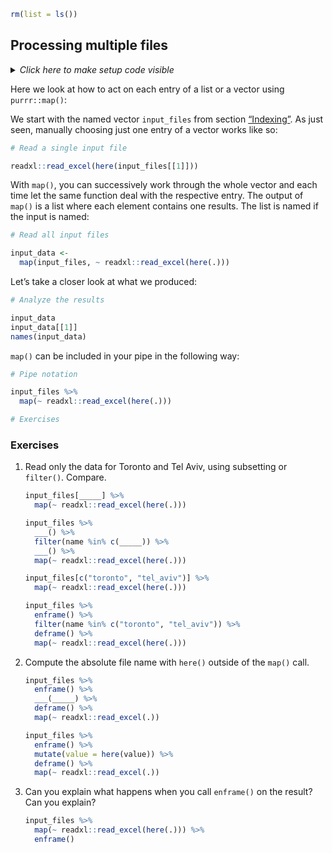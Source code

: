 ```r
rm(list = ls())
```


## Processing multiple files {#map}

<details><summary>*Click here to make setup code visible*</summary>
```r
### Processing multiple files

```
```r
library(tidyverse)
library(here)

dict <- readxl::read_excel(here("data/cities.xlsx"))

input_files <-
  dict %>%
  select(city_code, weather_filename) %>%
  deframe()
```
</details>

Here we look at how to act on each entry of a list or a vector using `purrr::map()`:

We start with the named vector `input_files` from section ["Indexing"](#indexing).
As just seen, manually choosing just one entry of a vector works like so:

```r
# Read a single input file
```
```r
readxl::read_excel(here(input_files[[1]]))
```

With `map()`, you can successively work through the whole vector and each time let the same function deal with the respective entry.
The output of `map()` is a list where each element contains one results.
The list is named if the input is named:

```r
# Read all input files
```
```r
input_data <-
  map(input_files, ~ readxl::read_excel(here(.)))
```

Let's take a closer look at what we produced:

```r
# Analyze the results
```
```r
input_data
input_data[[1]]
names(input_data)
```

`map()` can be included in your pipe in the following way:

```r
# Pipe notation
```
```r
input_files %>%
  map(~ readxl::read_excel(here(.)))
```

```r
# Exercises
```

### Exercises

1. Read only the data for Toronto and Tel Aviv, using subsetting or `filter()`. Compare.

    ```r
    input_files[_____] %>% 
      map(~ readxl::read_excel(here(.)))

    input_files %>%
      ___() %>% 
      filter(name %in% c(_____)) %>% 
      ___() %>% 
      map(~ readxl::read_excel(here(.)))
    ```
    
    ```r
    input_files[c("toronto", "tel_aviv")] %>% 
      map(~ readxl::read_excel(here(.)))

    input_files %>%
      enframe() %>% 
      filter(name %in% c("toronto", "tel_aviv")) %>% 
      deframe() %>% 
      map(~ readxl::read_excel(here(.)))
    ```

1. Compute the absolute file name with `here()` outside of the `map()` call.

    ```r
    input_files %>% 
      enframe() %>% 
      ___(_____) %>% 
      deframe() %>% 
      map(~ readxl::read_excel(.))
    ```

    ```r
    input_files %>% 
      enframe() %>% 
      mutate(value = here(value)) %>% 
      deframe() %>% 
      map(~ readxl::read_excel(.))
    ```

1. Can you explain what happens when you call `enframe()` on the result? Can you explain?

    ```r
    input_files %>%
      map(~ readxl::read_excel(here(.))) %>% 
      enframe()
    ```
    
